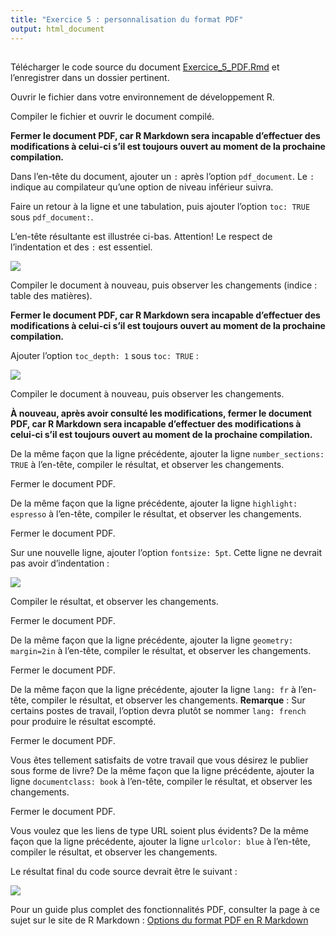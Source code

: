 ```yaml
---
title: "Exercice 5 : personnalisation du format PDF"
output: html_document
---
```


##

Télécharger le code source du document
<a href="https://cdn.jsdelivr.net/gh/LCULaval/OTC@gh-pages/exercices/Exercice_5_PDF.Rmd" download>Exercice_5_PDF.Rmd</a>
et l'enregistrer dans un dossier pertinent.

Ouvrir le fichier dans votre environnement de développement R.

Compiler le fichier et ouvrir le document compilé.

**Fermer le document PDF, car R Markdown sera incapable d'effectuer des modifications à celui-ci s'il est toujours ouvert au moment de la prochaine compilation.**

Dans l'en-tête du document, ajouter un `:` après l'option `pdf_document`. Le `:` indique au compilateur qu'une option de niveau inférieur suivra.

Faire un retour à la ligne et une tabulation, puis ajouter l'option `toc: TRUE` sous `pdf_document:`.

L'en-tête résultante est illustrée ci-bas. Attention! Le respect de l'indentation et des `:` est essentiel.

![](https://rawgit.com/LCULaval/OTC/gh-pages/images/img_enonce_exercice_5_PDF_1.jpg)

Compiler le document à nouveau, puis observer les changements (indice : table des matières).

**Fermer le document PDF, car R Markdown sera incapable d'effectuer des modifications à celui-ci s'il est toujours ouvert au moment de la prochaine compilation.**

Ajouter l'option `toc_depth: 1` sous `toc: TRUE` :

![](https://rawgit.com/LCULaval/OTC/gh-pages/images/img_enonce_exercice_5_PDF_2.jpg)

Compiler le document à nouveau, puis observer les changements.

**À nouveau, après avoir consulté les modifications, fermer le document PDF, car R Markdown sera incapable d'effectuer des modifications à celui-ci s'il est toujours ouvert au moment de la prochaine compilation.**

De la même façon que la ligne précédente, ajouter la ligne `number_sections: TRUE` à l'en-tête, compiler le résultat, et observer les changements.

Fermer le document PDF.

De la même façon que la ligne précédente, ajouter la ligne `highlight: espresso` à l'en-tête, compiler le résultat, et observer les changements.

Fermer le document PDF.

Sur une nouvelle ligne, ajouter l'option `fontsize: 5pt`. Cette ligne ne devrait pas avoir d'indentation :

![](https://rawgit.com/LCULaval/OTC/gh-pages/images/img_enonce_exercice_5_PDF_3.jpg)

Compiler le résultat, et observer les changements.

Fermer le document PDF.

De la même façon que la ligne précédente, ajouter la ligne `geometry: margin=2in` à l'en-tête, compiler le résultat, et observer les changements.

Fermer le document PDF.

De la même façon que la ligne précédente, ajouter la ligne `lang: fr` à l'en-tête, compiler le résultat, et observer les changements. **Remarque** : Sur certains postes de travail, l'option devra plutôt se nommer `lang: french` pour produire le résultat escompté.

Fermer le document PDF.

Vous êtes tellement satisfaits de votre travail que vous désirez le publier sous forme de livre? De la même façon que la ligne précédente, ajouter la ligne `documentclass: book` à l'en-tête, compiler le résultat, et observer les changements.

Fermer le document PDF.

Vous voulez que les liens de type URL soient plus évidents? De la même façon que la ligne précédente, ajouter la ligne `urlcolor: blue` à l'en-tête, compiler le résultat, et observer les changements.

Le résultat final du code source devrait être le suivant :

![](https://rawgit.com/LCULaval/OTC/gh-pages/images/img_enonce_exercice_5_PDF_4.jpg)

Pour un guide plus complet des fonctionnalités PDF, consulter la page à ce sujet sur le site de R Markdown : [Options du format PDF en R Markdown](http://rmarkdown.rstudio.com/pdf_document_format.html)
